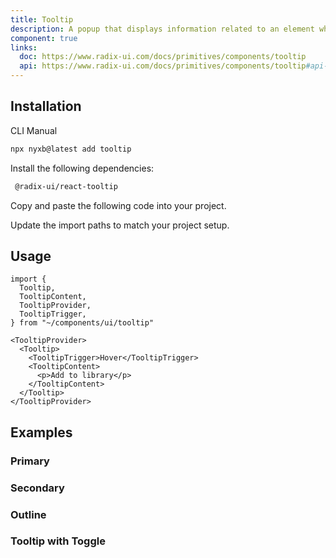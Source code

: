 ```yaml
---
title: Tooltip
description: A popup that displays information related to an element when the element receives keyboard focus or the mouse hovers over it.
component: true
links:
  doc: https://www.radix-ui.com/docs/primitives/components/tooltip
  api: https://www.radix-ui.com/docs/primitives/components/tooltip#api-reference
---
```


<ComponentPreview 
   name="tooltip-demo" 
   description="A tooltip component."
   styleSwitch={true}
   button="copy"
   dots={false}
   />

## Installation

<Tabs defaultValue="cli">

<TabsList>
  <TabsTrigger value="cli">CLI</TabsTrigger>
  <TabsTrigger value="manual">Manual</TabsTrigger>
</TabsList>
<TabsContent value="cli">

```bash
npx nyxb@latest add tooltip
```

</TabsContent>

<TabsContent value="manual">

<Steps>

<Step>Install the following dependencies:</Step>

```bash
 @radix-ui/react-tooltip
```

<Step>Copy and paste the following code into your project.</Step>

<ComponentSource name="tooltip" />

<Step>Update the import paths to match your project setup.</Step>

</Steps>

</TabsContent>

</Tabs>

## Usage

```tsx
import {
  Tooltip,
  TooltipContent,
  TooltipProvider,
  TooltipTrigger,
} from "~/components/ui/tooltip"
```

```tsx
<TooltipProvider>
  <Tooltip>
    <TooltipTrigger>Hover</TooltipTrigger>
    <TooltipContent>
      <p>Add to library</p>
    </TooltipContent>
  </Tooltip>
</TooltipProvider>
```

## Examples

### Primary

<ComponentPreview 
name="tooltip-demo" 
description="A tooltip component."
styleSwitch={true}
button="copy"
dots={false}
/>

### Secondary

<ComponentPreview 
name="tooltip-secondary" 
description="A tooltip secondary component."
styleSwitch={true}
button="copy"
dots={false}
/>

### Outline

<ComponentPreview 
name="tooltip-outline" 
description="A tooltip outline component."
styleSwitch={true}
button="copy"
dots={false}
/>

### Tooltip with Toggle

<ComponentPreview name="tooltip-with-toggle-demo" description="A tooltip with Toggle component." styleSwitch={true} button="copy" dots={false} />
